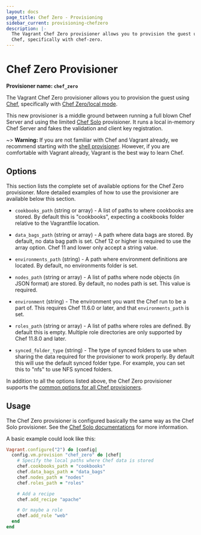 ```yaml
---
layout: docs
page_title: Chef Zero - Provisioning
sidebar_current: provisioning-chefzero
description: |-
  The Vagrant Chef Zero provisioner allows you to provision the guest using
  Chef, specifically with chef-zero.
---
```


# Chef Zero Provisioner

**Provisioner name: `chef_zero`**

The Vagrant Chef Zero provisioner allows you to provision the guest using
[Chef](https://www.getchef.com/chef/), specifically with
[Chef Zero/local mode](https://docs.getchef.com/ctl_chef_client.html#run-in-local-mode).

This new provisioner is a middle ground between running a full blown
Chef Server and using the limited [Chef Solo](/docs/provisioning/chef_solo.html)
provisioner. It runs a local in-memory Chef Server and fakes the validation
and client key registration.

~> **Warning:** If you are not familiar with Chef and Vagrant already,
we recommend starting with the [shell provisioner](/docs/provisioning/shell.html).
However, if you are comfortable with Vagrant already, Vagrant
is the best way to learn Chef.

## Options

This section lists the complete set of available options for the Chef Zero
provisioner. More detailed examples of how to use the provisioner are
available below this section.

- `cookbooks_path` (string or array) - A list of paths to where cookbooks
  are stored. By default this is "cookbooks", expecting a cookbooks folder
  relative to the Vagrantfile location.

- `data_bags_path` (string or array) - A path where data bags are stored. By
  default, no data bag path is set. Chef 12 or higher is required to use the
  array option. Chef 11 and lower only accept a string value.

- `environments_path` (string) - A path where environment definitions are
  located. By default, no environments folder is set.

- `nodes_path` (string or array) - A list of paths where node objects
  (in JSON format) are stored. By default, no nodes path is set. This value is
  required.

- `environment` (string) - The environment you want the Chef run to be
  a part of. This requires Chef 11.6.0 or later, and that `environments_path`
  is set.

- `roles_path` (string or array) - A list of paths where roles are defined.
  By default this is empty. Multiple role directories are only supported by
  Chef 11.8.0 and later.

- `synced_folder_type` (string) - The type of synced folders to use when
  sharing the data required for the provisioner to work properly. By default
  this will use the default synced folder type. For example, you can set this
  to "nfs" to use NFS synced folders.

In addition to all the options listed above, the Chef Zero provisioner supports
the [common options for all Chef provisioners](/docs/provisioning/chef_common.html).

## Usage

The Chef Zero provisioner is configured basically the same way as the Chef Solo
provisioner. See the [Chef Solo documentations](/docs/provisioning/chef_solo.html)
for more information.

A basic example could look like this:

```ruby
Vagrant.configure("2") do |config|
  config.vm.provision "chef_zero" do |chef|
    # Specify the local paths where Chef data is stored
    chef.cookbooks_path = "cookbooks"
    chef.data_bags_path = "data_bags"
    chef.nodes_path = "nodes"
    chef.roles_path = "roles"

    # Add a recipe
    chef.add_recipe "apache"

    # Or maybe a role
    chef.add_role "web"
  end
end
```
